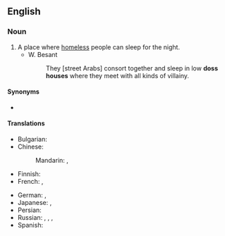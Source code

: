 {{also|dosshouse}}

==English==

===Noun===
{{en-noun|head=[[doss]] [[house]]}}

# A place where [[homeless]] people can sleep for the night.
#* W. Besant
#*: They [street Arabs] consort together and sleep in low '''doss houses''' where they meet with all kinds of villainy.

====Synonyms====
* {{l|en|flophouse}}

====Translations====
{{trans-top|sleeping-place for the homeless}}
* Bulgarian: {{t|bg|нощен приют|m|sc=Cyrl}}
* Chinese:
*: Mandarin: {{t|cmn|[[廉價]][[之]][[旅館]]|sc=Hani}}, {{t|cmn|[[廉价]][[之]][[旅馆]]|tr=liánjià zhī lǚguǎn|sc=Hani}}
* Finnish: {{t+|fi|yömaja}}
* French: {{t|fr|asile de nuit|m}}, {{t+|fr|asile|m}}
{{trans-mid}}
* German: {{t+|de|Absteige|f}}, {{t+|de|Penne|f}}
* Japanese: {{t|ja|どや|tr=doya|sc=Jpan}}, {{t|ja|安宿|tr=やすやど, yasuyado|sc=Jpan}}
* Persian: {{t|fa|شبخانه|tr=šab-xâne|sc=fa-Arab}}
* Russian: {{t+|ru|ночле́жка|f}}, {{t|ru|[[ночле́жный]] [[дом]]|m}}, {{t+|ru|прию́т|m}}, {{t|ru|[[ночно́й]] [[прию́т]]|m}}
* Spanish: {{t+|es|albergue|m}}
{{trans-bottom}}